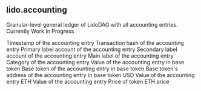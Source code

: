 ## lido.accounting 
Granular-level general ledger of LidoDAO with all accounting entries. Currently Work In Progress

<ParamField path="period">
Timestamp of the accounting entry
</ParamField>
<ParamField path="hash">
Transaction hash of the accounting entry
</ParamField>
<ParamField path="primary_label">
Primary label account of the accounting entry
</ParamField>
<ParamField path="secondary_label">
Secondary label account of the accounting entry
</ParamField>
<ParamField path="account">
Main label of the accounting entry
</ParamField>
<ParamField path="category">
Category of the accounting entry
</ParamField>
<ParamField path="value_base_token">
Value of the accounting entry in base token
</ParamField>
<ParamField path="base_token">
Base token of the accounting entry in base token
</ParamField>
<ParamField path="base_token_address">
Base token&#x27;s address of the accounting entry in base token
</ParamField>
<ParamField path="value_usd">
USD Value of the accounting entry
</ParamField>
<ParamField path="value_eth">
ETH Value of the accounting entry
</ParamField>
<ParamField path="token_price">
Price of token
</ParamField>
<ParamField path="token_eth_price">
ETH price
</ParamField>
